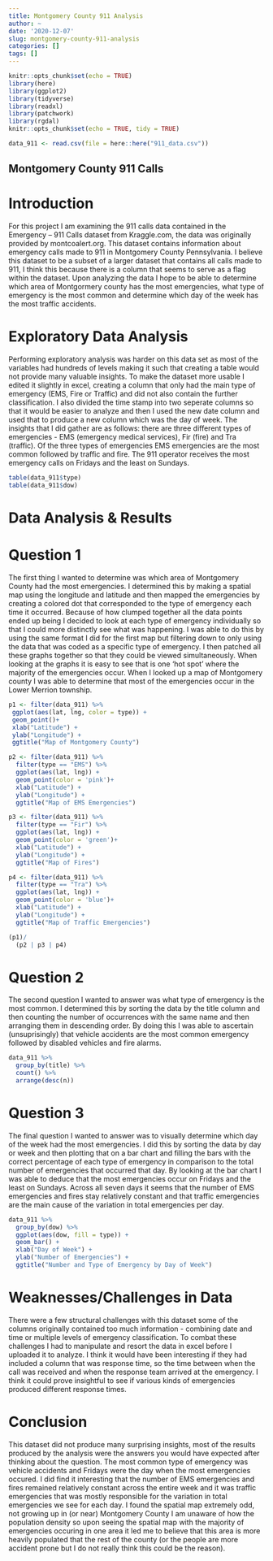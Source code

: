 ```yaml
---
title: Montgomery County 911 Analysis
author: ~
date: '2020-12-07'
slug: montgomery-county-911-analysis
categories: []
tags: []
---
```



```r
knitr::opts_chunk$set(echo = TRUE)
library(here)
library(ggplot2)
library(tidyverse)
library(readxl)
library(patchwork)
library(rgdal)
knitr::opts_chunk$set(echo = TRUE, tidy = TRUE)

data_911 <- read.csv(file = here::here("911_data.csv"))
```

## Montgomery County 911 Calls

# Introduction
For this project I am examining the 911 calls data contained in the Emergency – 911 Calls dataset from Kraggle.com, the data was originally provided by montcoalert.org. This dataset contains information about emergency calls made to 911 in Montgomery County Pennsylvania. I believe this dataset to be a subset of a larger dataset that contains all calls made to 911, I think this because there is a column that seems to serve as a flag within the dataset. Upon analyzing the data I hope to be able to determine which area of Montgormery county has the most emergencies, what type of emergency is the most common and determine which day of the week has the most traffic accidents.


# Exploratory Data Analysis
Performing exploratory analysis was harder on this data set as most of the variables had hundreds of levels making it such that creating a table would not provide many valuable insights. To make the dataset more usable I edited it slightly in excel, creating a column that only had the main type of emergency (EMS, Fire or Traffic) and did not also contain the further classification. I also divided the time stamp into two seperate columns so that it would be easier to analyze and then I used the new date column and used that to produce a new column which was the day of week. The insights that I did gather are as follows: there are three different types of emergencies - EMS (emergency medical services), Fir (fire) and Tra (traffic). Of the three types of emergencies EMS emergencies are the most common followed by traffic and fire. The 911 operator receives the most emergency calls on Fridays and the least on Sundays. 


```r

table(data_911$type)
table(data_911$dow)

```

# Data Analysis & Results

# Question 1
The first thing I wanted to determine was which area of Montgomery County had the most emergencies. I determined this by making a spatial map using the longitude and latitude and then mapped the emergencies by creating a colored dot that corresponded to the type of emergency each time it occurred. Because of how clumped together all the data points ended up being I decided to look at each type of emergency individually so that I could more distinctly see what was happening. I was able to do this by using the same format I did for the first map but filtering down to only using the data that was coded as a specific type of emergency. I then patched all these graphs together so that they could be viewed simultaneously. When looking at the graphs it is easy to see that is one 'hot spot' where the majority of the emergencies occur. When I looked up a map of Montgomery county I was able to determine that most of the emergencies occur in the Lower Merrion township. 

```r

p1 <- filter(data_911) %>%
 ggplot(aes(lat, lng, color = type)) +
 geom_point()+
 xlab("Latitude") +
 ylab("Longitude") +
 ggtitle("Map of Montgomery County")

p2 <- filter(data_911) %>%
  filter(type == "EMS") %>%
  ggplot(aes(lat, lng)) +
  geom_point(color = 'pink')+
  xlab("Latitude") +
  ylab("Longitude") +
  ggtitle("Map of EMS Emergencies")

p3 <- filter(data_911) %>%
  filter(type == "Fir") %>%
  ggplot(aes(lat, lng)) +
  geom_point(color = 'green')+
  xlab("Latitude") +
  ylab("Longitude") +
  ggtitle("Map of Fires")

p4 <- filter(data_911) %>%
  filter(type == "Tra") %>%
  ggplot(aes(lat, lng)) +
  geom_point(color = 'blue')+
  xlab("Latitude") +
  ylab("Longitude") +
  ggtitle("Map of Traffic Emergencies")

(p1)/
  (p2 | p3 | p4)


```


# Question 2
The second question I wanted to answer was what type of emergency is the most common. I determined this by sorting the data by the title column and then counting the number of occurrences with the same name and then arranging them in descending order. By doing this I was able to ascertain (unsuprisingly) that vehicle accidents are the most common emergency followed by disabled vehicles and fire alarms. 

```r

data_911 %>%
  group_by(title) %>%
  count() %>%
  arrange(desc(n))

```

# Question 3
The final question I wanted to answer was to visually determine which day of the week had the most emergencies. I did this by sorting the data by day or week and then plotting that on a bar chart and filling the bars with the correct percentage of each type of emergency in comparison to the total number of emergencies that occurred that day. By looking at the bar chart I was able to deduce that the most emergencies occur on Fridays and the least on Sundays. Across all seven days it seems that the number of EMS emergencies and fires stay relatively constant and that traffic emergencies are the main cause of the variation in total emergencies per day. 

```r

data_911 %>%
  group_by(dow) %>%
  ggplot(aes(dow, fill = type)) +
  geom_bar() +
  xlab("Day of Week") +
  ylab("Number of Emergencies") +
  ggtitle("Number and Type of Emergency by Day of Week")


```

# Weaknesses/Challenges in Data
There were a few structural challenges with this dataset some of the columns originally contained too much information - combining date and time or multiple levels of emergency classification. To combat these challenges I had to manipulate and resort the data in excel before I uploaded it to analyze. I think it would have been interesting if they had included a column that was response time, so the time between when the call was received and when the response team arrived at the emergency. I think it could prove insightful to see if various kinds of emergencies produced different response times. 

# Conclusion
This dataset did not produce many surprising insights, most of the results produced by the analysis were the answers you would have expected after thinking about the question. The most common type of emergency was vehicle accidents and Fridays were the day when the most emergencies occured. I did find it interesting that the number of EMS emergencies and fires remained relatively constant across the entire week and it was traffic emergencies that was mostly responsible for the variation in total emergencies we see for each day. I found the spatial map extremely odd, not growing up in (or near) Montgomery County I am unaware of how the population density so upon seeing the spatial map with the majority of emergencies occuring in one area it led me to believe that this area is more heavily populated that the rest of the county (or the people are more accident prone but I do not really think this could be the reason). 

